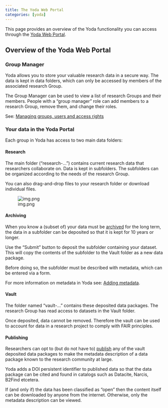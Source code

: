```yaml
---
title: The Yoda Web Portal
categories: [yoda]
---
```


This page provides an overview of the Yoda functionality you can access through the [Yoda Web Portal](https://portal.yoda.vu.nl).

## Overview of the Yoda Web Portal

### Group Manager
Yoda allows you to store your valuable research data in a secure way.  The data is kept in data folders,
which can only be accessed by members of the associated research Group.

The Group Manager can be used to view a list of research Groups and their members. People with a "group manager" role
can add members to a research Group, remove them, and change their roles.

See: [Managing groups, users and access rights](./yoda_group_manager.qmd)

### Your data in the Yoda Portal
Each group in Yoda has access to two main data folders:

#### Research
The main folder ("research-...") contains current research data that researchers
collaborate on. Data is kept in subfolders. The subfolders can be organized according
to the needs of the research Group.

You can also drag-and-drop files to your research folder or download individual files.

![img.png](screenshots/research-drag-drop.png)

#### Archiving
When you know a (subset of) your data must be [archived](/topics/data-archiving.qmd) for the long term, the data in a subfolder can be deposited so that it is
kept for 10 years or longer. 

Use the "Submit" button to deposit the subfolder containing your dataset. This will
copy the contents of the subfolder to the Vault folder as a new data package.

Before doing so, the subfolder must be described with metadata, which can be entered via a form. 

For more information on metadata in Yoda see: [Adding metadata](./yoda_metadata.qmd).

#### Vault
The folder named "vault-..." contains these deposited data packages. The research Group has read access to datasets in the Vault folder.

Once deposited, data cannot be removed. Therefore the vault can be used to account for data
in a research project to comply with FAIR principles.

#### Publishing
Researchers can opt to (but do not have to) [publish](/topics/data-publishing.qmd) any of the vault deposited data packages
to make the metadata description of a data package known to the research community at large.

Yoda adds a DOI persistent identifier to published data so that the data package can be cited
and found in catalogs such as Datacite, Narcis, B2Find etcetera.

If (and only if) the data has been classified as "open" then the content itself can be downloaded
by anyone from the internet. Otherwise, only the metadata description can be viewed.
